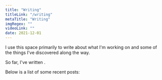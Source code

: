 ```yaml
---
title: "Writing"
titleLink: "/writing"
metaTitle: "Writing"
imgRegex: ""
videoLink: ""
date: 2021-12-01
---
```



I use this space primarily to write about what I'm working on and some of the things I've discovered along the way. 

<p>
So far, I've written <TotalWords />. 
</p>

Below is a list of some recent posts: 
<WritingSummary />